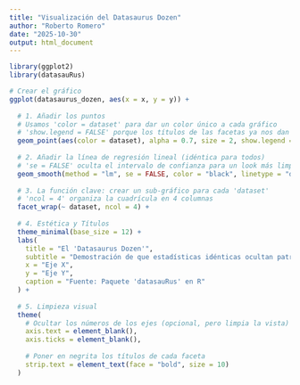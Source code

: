 ---
title: "Visualización del Datasaurus Dozen"
author: "Roberto Romero"
date: "2025-10-30"
output: html_document
---
```{r}
library(ggplot2)
library(datasauRus)
```

```{r}
# Crear el gráfico
ggplot(datasaurus_dozen, aes(x = x, y = y)) +
  
  # 1. Añadir los puntos
  # Usamos 'color = dataset' para dar un color único a cada gráfico
  # 'show.legend = FALSE' porque los títulos de las facetas ya nos dan la info
  geom_point(aes(color = dataset), alpha = 0.7, size = 2, show.legend = FALSE) +
  
  # 2. Añadir la línea de regresión lineal (idéntica para todos)
  # 'se = FALSE' oculta el intervalo de confianza para un look más limpio
  geom_smooth(method = "lm", se = FALSE, color = "black", linetype = "dashed", size = 0.8) +
  
  # 3. La función clave: crear un sub-gráfico para cada 'dataset'
  # 'ncol = 4' organiza la cuadrícula en 4 columnas
  facet_wrap(~ dataset, ncol = 4) +
  
  # 4. Estética y Títulos
  theme_minimal(base_size = 12) +
  labs(
    title = "El 'Datasaurus Dozen'",
    subtitle = "Demostración de que estadísticas idénticas ocultan patrones visuales únicos",
    x = "Eje X",
    y = "Eje Y",
    caption = "Fuente: Paquete 'datasauRus' en R"
  ) +
  
  # 5. Limpieza visual
  theme(
    # Ocultar los números de los ejes (opcional, pero limpia la vista)
    axis.text = element_blank(),
    axis.ticks = element_blank(),
    
    # Poner en negrita los títulos de cada faceta
    strip.text = element_text(face = "bold", size = 10)
  )
```

